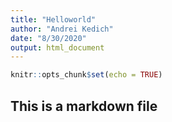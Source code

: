 ```yaml
---
title: "Helloworld"
author: "Andrei Kedich"
date: "8/30/2020"
output: html_document
---
```


```r
knitr::opts_chunk$set(echo = TRUE)
```
## This is a markdown file


